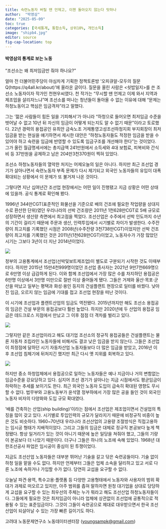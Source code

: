 ```yaml
---
title: 숙련노동자 버릴 땐 언제고, 이젠 돌아오지 않는다 탓하나
author:  "박영삼"
date: "2025-05-09"
toc: true
categories: [국세통계, 통합소득, 상위10%, 개인소득]
image: "shipb4.jpg"
editor: source
fig-cap-location: top
---
```


#### 박영삼의 통계로 보는 노동

“조선소는 왜 최저임금만 줘야 하나요?”

얼마 전 더불어민주당이 야심차게 기획한 정책토론방 ‘오피큐알-모두의 질문Q(https://q4all.kr/about)’에 올라온 글이다. 질문을 올린 사람은 <쇳밥일지>를 쓴 조선소 노동자이자 작가인 천현우씨였다. 천 작가는 “무시할 땐 언제고 이제 와서 지역과 제조업을 살리자느냐”며 조선소를 떠나는 청년들이 돌아올 수 없는 이유에 대해 “문제는 하청노동이고 핵심은 임금격차”라고 말했다.

그는 ‘젊은 사람들이 힘든 일을 기피해서’가 아니라 “하청으로 들어오면 최저임금 수준을 벗어날 수 없고 10년 뒤 자신의 임금이 어떻게 되는지도 알 수 없기 때문”이라고 토로했다. 22년 경력의 용접공인 유최안 금속노조 거제통영고성조선하청지회 부지회장이 최저임금을 받는 현실을 얘기하면서 제시한 대안은 “하청노동자들도 적정한 임금을 받을 수 있어야 하고 숙련을 임금에 반영할 수 있도록 임금구조를 개선해야 한다”는 것이었다. 그가 올린 월급명세서에는 총지급액 241만원에서 소득세와 4대 보험료, 피복비와 간식비 등 37만원을 공제하고 남은 204만3천370원이 찍혀 있었다.

조선소 하청노동자들의 열악한 처지는 어제오늘의 일은 아니다. 하지만 최근 조선업 경기가 살아나면서 숙련노동자 부족 문제가 다시 제기되고 외국인 노동자들의 유입이 대폭 확대되는 상황에서 이 문제가 또 불거져 나온 것이다.

그렇다면 지난 십여년간 조선업 현장에서는 어떤 일이 진행됐고 지금 상황은 어떤 상태에 있을까. 공식 통계로 확인해 봤다.

1996년 344만CGT(표준적인 화물선을 기준으로 배의 건조에 필요한 작업량을 상대지수로 환산한 단위)였던 우리나라의 선박 건조량은 2011년 1천628만CGT로 5배 규모로 성장하면서 생산량 측면에서 최고점을 찍었다. 조선산업은 수주에서 선박 인도까지 수년의 기간이 걸리기 때문에 주문과 생산, 인력투입에서 시기별로 차이가 발생한다. 수주잔량이 최고치를 기록했던 시점은 2008년(수주잔량 3천738만CGT)이었지만 선박 건조량이 최고치를 기록했던 것은 2011년(1천628만CGT)이었고, 노동자수가 가장 많았던 시기는 그보다 3년이 더 지난 2014년이었다.

![](shipb1.jpg){fig-align="center"}


정부의 고용통계에서 조선업(선박및보트제조업)이 별도로 구분되기 시작한 것도 이때부터다. 하지만 2015년 15만4천999명이었던 조선업 종사자는 2021년 9만7천669명으로 6만명 이상 급감하게 된다. 이와 함께 조선업에서 가장 많은 수를 차지하던 용접공은 6만명 이상에서 3만명 미만으로 절반 이상 줄어들게 됐다. 그들은 거제와 울산·목포·군산을 떠났고 일부는 평택과 화성·용인 등지의 건설플랜트 현장으로 일터를 바꿨다. 낮아진 임금, 오르지 않는 임금에 기대를 접고 조선업 현장을 떠난 것이다.

이 시기에 조선업과 플랜트산업의 임금도 역전됐다. 2015년까지만 해도 조선소 용접공의 임금은 건설 부문의 용접공보다 훨씬 높았다. 하지만 2020년에 두 산업의 용접공 임금은 데드크로스 지점에서 만났고 그 이후 점점 더 격차를 벌리고 있다.

![](shipb2.jpg){fig-align="center"}

그렇지만 같은 조선업이라고 해도 대기업 조선소의 정규직 용접공들은 건설플랜트는 물론 자동차 조립라인 노동자들에 비해서도 결코 낮은 임금을 받지 않는다. 그들은 조선업이 최정점에 달하던 시기 자동차산업 노동자들보다 더 많은 임금을 받았고, 2016년 이후 조선업 침체기에 뒤처지긴 했지만 최근 다시 옛 지위를 회복하고 있다.

![](shipb3.jpg){fig-align="center"}

하지만 중소 하청업체에서 용접공으로 일하는 노동자들은 예나 지금이나 거의 변함없는 임금수준을 강요당하고 있다. 심지어 조선 경기가 살아나는 지금 시점에서도 평균임금이 하락하는 추세를 보이기도 한다. 최근 외국인 노동자 도입이 급속히 확대된 영향도 무시할 수 없다. 법무부와 고용노동부가 윤석열 정부하에서 가장 많은 공을 들인 것이 외국인 노동자 비자의 다양화와 도입 규모 확대였다.

‘배를 건축하는 산업(ship building)’이라는 점에서 조선업은 제조업이면서 건설업의 특징을 많이 갖고 있다. 시기별로 투입인력의 규모가 달라지기 때문에 비정규직 비중이 높은 것도 비슷하다. 1960~70년대 우리나라 조선산업의 고용량 조절방식은 직접고용하는 임시공 형태가 지배적이었다. 그리고 그들의 임금은 대체로 정규직 본공보다 높게 책정됐다. 항상 일거리가 있는 것이 아니기 때문에 높은 일당을 쳐줘야 했고, 그들의 기량이 본공보다 더 나았기 때문이다. 더구나 그들은 하나의 노조에 속해 있었다. 1968년 대한조선공사 파업은 임시공이 중심이 된 투쟁이었다.

지금도 조선산업 노동자들은 대부분 뛰어난 기술을 갈고 닦은 숙련공들이다. 기술 없이 하청 일을 맡을 수도 없다. 하지만 언제부터 그들은 업체 소속을 달리하고 있고 서로 다른 노조에 속하거나 가입할 수가 없다. 당연히 교섭을 요구할 수 없다.

오늘날 파견·용역, 특수고용·플랫폼 등 다양한 고용형태에서 노동자와 사용자의 범위 확대가 과제로 떠오르고 있지만, 아주 범위를 좁혀 말하자면 원청 대기업을 상대로 당당하게 교섭을 요구할 수 있는 최우선의 주체는 누가 뭐라고 해도 조선산업 하청노동자들이다. 그들에게 필요한 것은 최저임금이 아니라 업체에 상관없이 조선업에 공통적으로 적용될 수 있는 표준임금이다. 그것이 그들이 숙련공으로 제대로 대우받으면서 한국 조선산업이 되살아날 수 있는 가장 빠른 길이기도 하다.

고려대 노동문제연구소 노동데이터센터장 ([youngsampk\@gmail.com](youngsampk@gmail.com))

